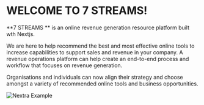 
# WELCOME TO 7 STREAMS!

**7 STREAMS ** is an online revenue generation resource platform built wth Nextjs.

We are here to help recommend the best and most effective online tools to increase capabilities to support sales and revenue in your company. A revenue operations platform can help create an end-to-end process and workflow that focuses on revenue generation.

Organisations and individuals can now align their strategy and choose amongst a variety of recommended online tools and business opportunities.

<Bleed>![Nextra Example](../public/alo7.png)</Bleed>
